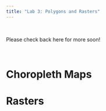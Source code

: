 ```yaml
---
title: "Lab 3: Polygons and Rasters"
---
```


\

Please check back here for more soon!

\

# Choropleth Maps

# Rasters
